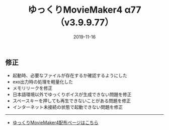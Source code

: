 ﻿---
title: ゆっくりMovieMaker4 α77 （v3.9.9.77）
date: 2019-11-16
tags: [YMM4,お知らせ]
---
## 修正
- 起動時、必要なファイルが存在するか確認するようにした
- exo出力時の処理を軽量化した
- メモリリークを修正
- 日本語環境以外でゆっくりボイスが生成できない問題を修正
- スペースキーを押しても再生できないことがある問題を修正
- インターネット未接続の状態で起動できない問題を修正

---

- [ゆっくりMovieMaker4配布ページはこちら](/ymm4/)